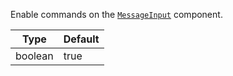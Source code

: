 Enable commands on the [`MessageInput`](../../ui-components/message-input) component.

| Type    | Default |
| ------- | ------- |
| boolean | true    |
